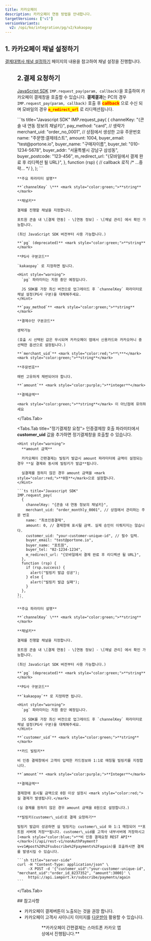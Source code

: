 ```yaml
---
title: 카카오페이
description: 카카오페이 연동 방법을 안내합니다.
targetVersions: ["v1"]
versionVariants:
  v2: /opi/ko/integration/pg/v2/kakaopay
---
```



## 1. 카카오페이 채널 설정하기

[결제대행사 채널 설정하기](/opi/ko/integration/ready/readme#3-결제대행사-채널-설정하기) 페이지의 내용을 참고하여 채널 설정을 진행합니다.

<Figure src="/gitbook-assets/ko/screenshot 2022-05-29 8.08.40.png" />

## 2.결제 요청하기

[JavaScript SDK](/opi/ko/integration/sdk/javascript-sdk-old/readme) `IMP.request_pay(param, callback)`을 호출하여
카카오페이 결제창을 호출할 수 있습니다. **결제결과**는 PC의 경우 `IMP.request_pay(param, callback)`
호출 후 <mark style="color:red;">**callback**</mark> 으로 수신 되며
모바일의 경우 <mark style="color:red;">**`m_redirect_url`**</mark> 로 리디렉션됩니다.

<Tabs>
  <Tabs.Tab title="일반결제창 요청">
    ```ts title="Javascript SDK"
    IMP.request_pay(
      {
        channelKey: "{콘솔 내 연동 정보의 채널키}",
        pay_method: "card", // 생략가
        merchant_uid: "order_no_0001", // 상점에서 생성한 고유 주문번호
        name: "주문명:결제테스트",
        amount: 1004,
        buyer_email: "test@portone.io",
        buyer_name: "구매자이름",
        buyer_tel: "010-1234-5678",
        buyer_addr: "서울특별시 강남구 삼성동",
        buyer_postcode: "123-456",
        m_redirect_url: "{모바일에서 결제 완료 후 리디렉션 될 URL}",
      },
      function (rsp) {
        // callback 로직
        /* ...중략... */
      },
    );
    ```

    **주요 파라미터 설명**

    **`channelKey` \*** <mark style="color:green;">**string**</mark>

    **채널키**

    결제를 진행할 채널을 지정합니다.

    포트원 콘솔 내 \[결제 연동] - \[연동 정보] - \[채널 관리] 에서 확인 가능합니다.

    (최신 JavaScript SDK 버전부터 사용 가능합니다.)

    **`pg` (deprecated)** <mark style="color:green;">**string**</mark>

    **PG사 구분코드**

    `kakaopay` 로 지정하면 됩니다.

    <Hint style="warning">
      `pg` 파라미터는 지원 중단 예정입니다.

      JS SDK를 가장 최신 버전으로 업그레이드 후 `channelKey` 파라미터로 채널 설정(PG사 구분)을 대체해주세요.
    </Hint>

    **`pay_method`** <mark style="color:green;">**string**</mark>

    **결제수단 구분코드**

    생략가능

    (호출 시 선택된 값은 무시되며 카카오페이 앱에서 신용카드와 카카오머니 중 선택한 옵션으로 설정됩니다.)

    **`merchant_uid`** <mark style="color:red;">**\***</mark> <mark style="color:green;">**string**</mark>

    **주문번호**

    매번 고유하게 채번되어야 합니다.

    **`amount`** <mark style="color:purple;">**integer**</mark>

    **결제금액**

    <mark style="color:green;">**string**</mark> 이 아닌점에 유의하세요
  </Tabs.Tab>

  <Tabs.Tab title="정기결제창 요청">
    인증결제창 호출 파라미터에서 **customer\_uid** 값을 추가하면 정기결제창을 호출할 수 있습니다.

    <Hint style="warning">
      **amount 금액**

      카카오페이 간편결제는 빌링키 발급시 amount 파라미터에 금액이 설정되는 경우 **실 결제와 동시에 빌링키가 발급**됩니다.

      실결제를 원하지 않은 경우 amount 금액을 <mark style="color:red;">**0원**</mark>으로 설정합니다.
    </Hint>

    ```ts title="Javascript SDK"
    IMP.request_pay(
      {
        channelKey: "{콘솔 내 연동 정보의 채널키}",
        merchant_uid: "order_monthly_0001", // 상점에서 관리하는 주문 번호
        name: "최초인증결제",
        amount: 0, // 결제창에 표시될 금액. 실제 승인이 이뤄지지는 않습니다.
        customer_uid: "your-customer-unique-id", // 필수 입력.
        buyer_email: "test@portone.io",
        buyer_name: "포트원",
        buyer_tel: "02-1234-1234",
        m_redirect_url: "{모바일에서 결제 완료 후 리디렉션 될 URL}",
      },
      function (rsp) {
        if (rsp.success) {
          alert("빌링키 발급 성공");
        } else {
          alert("빌링키 발급 실패");
        }
      },
    );
    ```

    **주요 파라미터 설명**

    **`channelKey` \*** <mark style="color:green;">**string**</mark>

    **채널키**

    결제를 진행할 채널을 지정합니다.

    포트원 콘솔 내 \[결제 연동] - \[연동 정보] - \[채널 관리] 에서 확인 가능합니다.

    (최신 JavaScript SDK 버전부터 사용 가능합니다.)

    **`pg` (deprecated)** <mark style="color:green;">**string**</mark>

    **PG사 구분코드**

    **`kakaopay`** 로 지정하면 됩니다.

    <Hint style="warning">
      `pg` 파라미터는 지원 중단 예정입니다.

      JS SDK를 가장 최신 버전으로 업그레이드 후 `channelKey` 파라미터로 채널 설정(PG사 구분)을 대체해주세요.
    </Hint>

    **`customer_uid`** <mark style="color:green;">**string**</mark>

    **카드 빌링키**

    비 인증 결제창에서 고객이 입력한 카드정보와 1:1로 매칭될 빌링키를 지정합니다.

    **`amount`** <mark style="color:purple;">**Integer**</mark>

    **결제금액**

    결제창에 표시될 금액으로 0원 이상 설정시 <mark style="color:red;">실 결제가 발생됩니다.</mark>

    (실 결제를 원하지 않은 경우 amount 금액을 0원으로 설정합니다.)

    **빌링키(customer\_uid)로 결제 요청하기**

    빌링키 발급이 성공하면 실 빌링키는 customer\_uid 와 1:1 매칭되어 **포트원 서버에 저장**됩니다. customer\_uid를 고객사 내부서버에 저장하시고 [<mark style="color:blue;">**비 인증 결제요청 REST API**</mark>](/api/rest-v1/nonAuthPayment?v=v1#post%20%2Fsubscribe%2Fpayments%2Fagain)를 호출하시면 결제를 발생시킬 수 있습니다.

    ```sh title="server-side"
    curl -H "Content-Type: application/json" \
         -X POST -d '{"customer_uid":"your-customer-unique-id", "merchant_uid":"order_id_8237352", "amount":3000}' \
         https://api.iamport.kr/subscribe/payments/again
    ```
  </Tabs.Tab>
</Tabs>

<Hint style="info">
  ## 참고사항

  - 카카오페이 결제버튼이 노출되는 것을 권장 합니다.
  - 카카오페이 고객사 사이니지 이미지를 [다운받아](http://biz.kakaopay.com/online/guide) 활용할 수 있습니다.

  <Figure src="https://t1.daumcdn.net/kakaopay/biz-web-home/production/v1.0.0_1693458401577/static/media/img_online_guide_logo_ex.c3e95868.png" />

  <Figure src="https://t1.daumcdn.net/kakaopay/biz-web-home/production/v1.0.0_1693458401577/static/media/img_online_guide_signage_ex.a406536b.png" />
</Hint>

<Hint style="info">
  **카카오페이 간편결제는 스마트폰 카카오 앱상에서 진행됩니다.**
</Hint>
